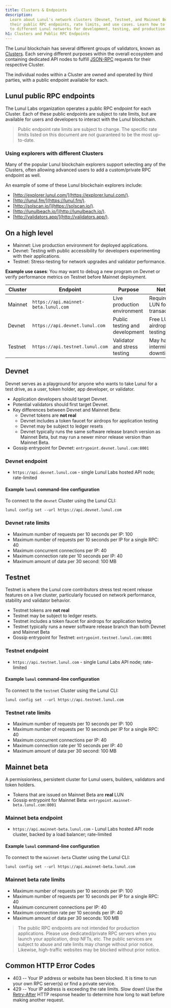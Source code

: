```yaml
---
title: Clusters & Endpoints
description:
  Learn about Lunul's network clusters (Devnet, Testnet, and Mainnet Beta),
  their public RPC endpoints, rate limits, and use cases. Learn how to connect
  to different Lunul networks for development, testing, and production.
h1: Clusters and Public RPC Endpoints
---
```


The Lunul blockchain has several different groups of validators, known as
[Clusters](/docs/core/clusters). Each serving different purposes within the
overall ecosystem and containing dedicated API nodes to fulfill
[JSON-RPC](/docs/rpc/) requests for their respective Cluster.

The individual nodes within a Cluster are owned and operated by third parties,
with a public endpoint available for each.

## Lunul public RPC endpoints

The Lunul Labs organization operates a public RPC endpoint for each Cluster.
Each of these public endpoints are subject to rate limits, but are available for
users and developers to interact with the Lunul blockchain.

> Public endpoint rate limits are subject to change. The specific rate limits
> listed on this document are not guaranteed to be the most up-to-date.

### Using explorers with different Clusters

Many of the popular Lunul blockchain explorers support selecting any of the
Clusters, often allowing advanced users to add a custom/private RPC endpoint as
well.

An example of some of these Lunul blockchain explorers include:

- [http://explorer.lunul.com/](https://explorer.lunul.com/).
- [http://lunul.fm/](https://lunul.fm/).
- [http://solscan.io/](https://solscan.io/).
- [http://lunulbeach.io/](http://lunulbeach.io/).
- [http://validators.app/](http://validators.app/).

## On a high level

- Mainnet: Live production environment for deployed applications.
- Devnet: Testing with public accessibility for developers experimenting with
  their applications.
- Testnet: Stress-testing for network upgrades and validator performance.

**Example use cases**: You may want to debug a new program on Devnet or verify
performance metrics on Testnet before Mainnet deployment.

| **Cluster** | **Endpoint**                          | **Purpose**                    | **Notes**                      |
| ----------- | ------------------------------------- | ------------------------------ | ------------------------------ |
| Mainnet     | `https://api.mainnet-beta.lunul.com` | Live production environment    | Requires LUN for transactions  |
| Devnet      | `https://api.devnet.lunul.com`       | Public testing and development | Free LUN airdrop for testing   |
| Testnet     | `https://api.testnet.lunul.com`      | Validator and stress testing   | May have intermittent downtime |

## Devnet

Devnet serves as a playground for anyone who wants to take Lunul for a test
drive, as a user, token holder, app developer, or validator.

- Application developers should target Devnet.
- Potential validators should first target Devnet.
- Key differences between Devnet and Mainnet Beta:
  - Devnet tokens are **not real**
  - Devnet includes a token faucet for airdrops for application testing
  - Devnet may be subject to ledger resets
  - Devnet typically runs the same software release branch version as Mainnet
    Beta, but may run a newer minor release version than Mainnet Beta.
- Gossip entrypoint for Devnet: `entrypoint.devnet.lunul.com:8001`

### Devnet endpoint

- `https://api.devnet.lunul.com` - single Lunul Labs hosted API node;
  rate-limited

#### Example `lunul` command-line configuration

To connect to the `devnet` Cluster using the Lunul CLI:

```shell
lunul config set --url https://api.devnet.lunul.com
```

### Devnet rate limits

- Maximum number of requests per 10 seconds per IP: 100
- Maximum number of requests per 10 seconds per IP for a single RPC: 40
- Maximum concurrent connections per IP: 40
- Maximum connection rate per 10 seconds per IP: 40
- Maximum amount of data per 30 second: 100 MB

## Testnet

Testnet is where the Lunul core contributors stress test recent release
features on a live cluster, particularly focused on network performance,
stability and validator behavior.

- Testnet tokens are **not real**
- Testnet may be subject to ledger resets.
- Testnet includes a token faucet for airdrops for application testing
- Testnet typically runs a newer software release branch than both Devnet and
  Mainnet Beta
- Gossip entrypoint for Testnet: `entrypoint.testnet.lunul.com:8001`

### Testnet endpoint

- `https://api.testnet.lunul.com` - single Lunul Labs API node; rate-limited

#### Example `lunul` command-line configuration

To connect to the `testnet` Cluster using the Lunul CLI:

```shell
lunul config set --url https://api.testnet.lunul.com
```

### Testnet rate limits

- Maximum number of requests per 10 seconds per IP: 100
- Maximum number of requests per 10 seconds per IP for a single RPC: 40
- Maximum concurrent connections per IP: 40
- Maximum connection rate per 10 seconds per IP: 40
- Maximum amount of data per 30 second: 100 MB

## Mainnet beta

A permissionless, persistent cluster for Lunul users, builders, validators and
token holders.

- Tokens that are issued on Mainnet Beta are **real** LUN
- Gossip entrypoint for Mainnet Beta: `entrypoint.mainnet-beta.lunul.com:8001`

### Mainnet beta endpoint

- `https://api.mainnet-beta.lunul.com` - Lunul Labs hosted API node cluster,
  backed by a load balancer; rate-limited

#### Example `lunul` command-line configuration

To connect to the `mainnet-beta` Cluster using the Lunul CLI:

```shell
lunul config set --url https://api.mainnet-beta.lunul.com
```

### Mainnet beta rate limits

- Maximum number of requests per 10 seconds per IP: 100
- Maximum number of requests per 10 seconds per IP for a single RPC: 40
- Maximum concurrent connections per IP: 40
- Maximum connection rate per 10 seconds per IP: 40
- Maximum amount of data per 30 seconds: 100 MB

> The public RPC endpoints are not intended for production applications. Please
> use dedicated/private RPC servers when you launch your application, drop NFTs,
> etc. The public services are subject to abuse and rate limits may change
> without prior notice. Likewise, high-traffic websites may be blocked without
> prior notice.

## Common HTTP Error Codes

- 403 -- Your IP address or website has been blocked. It is time to run your own
  RPC server(s) or find a private service.
- 429 -- Your IP address is exceeding the rate limits. Slow down! Use the
  [Retry-After](https://developer.mozilla.org/en-US/docs/Web/HTTP/Headers/Retry-After)
  HTTP response header to determine how long to wait before making another
  request.
